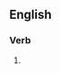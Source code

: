 ==English==

===Verb===
{{head|en|verb form}}

# {{present participle of|copywrite|lang=en|nocat=1}}